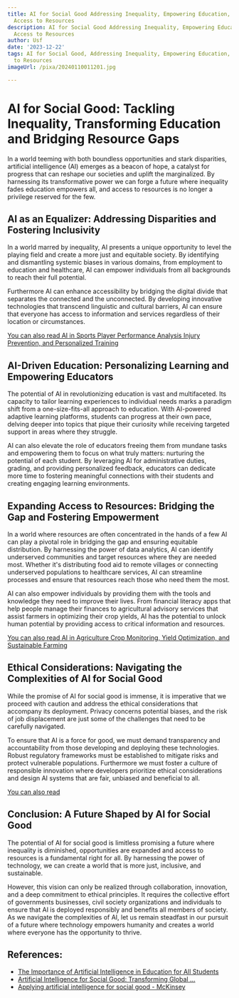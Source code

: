 ```yaml
---
title: AI for Social Good Addressing Inequality, Empowering Education, and Promoting
  Access to Resources
description: AI for Social Good Addressing Inequality, Empowering Education, and Promoting
  Access to Resources
author: Usf
date: '2023-12-22'
tags: AI for Social Good, Addressing Inequality, Empowering Education, Promoting Access
  to Resources
imageUrl: /pixa/20240110011201.jpg

---
```

# AI for Social Good: Tackling Inequality, Transforming  Education and Bridging Resource  Gaps

In  a world teeming with both  boundless opportunities and stark disparities, artificial intelligence (AI) emerges as a beacon of hope, a catalyst for  progress that can reshape our societies and uplift  the marginalized. By  harnessing its transformative power we can forge a future where inequality fades education empowers all, and access to resources is no longer a privilege reserved for the few.

## AI as an Equalizer: Addressing Disparities and  Fostering  Inclusivity

In  a world marred by inequality, AI presents a unique opportunity to level the playing field and create a more just  and equitable society. By identifying and dismantling systemic biases in various domains,  from employment to education and  healthcare, AI can empower individuals from all backgrounds  to reach their full potential.

Furthermore AI can enhance accessibility by  bridging the digital divide that separates the  connected and the unconnected. By developing innovative technologies that transcend linguistic and cultural barriers, AI can ensure  that  everyone has access to information and services regardless of their location or circumstances.

[You can also read AI in Sports Player  Performance Analysis Injury Prevention, and Personalized Training](AI%20in%20Sports%20Player%20Performance%20Analysis%2C%20Injury%20Prevention%2C%20and%20Personalized%20Training)


## AI-Driven Education: Personalizing Learning and Empowering Educators

The potential of AI in revolutionizing education is vast and multifaceted. Its capacity to tailor learning experiences to  individual needs marks a paradigm shift from a one-size-fits-all  approach to education. With AI-powered adaptive learning platforms, students can progress at their own pace, delving deeper into topics that  pique their curiosity while receiving targeted support in areas where they  struggle.

AI can  also elevate the role of educators freeing them from  mundane tasks and empowering them to focus on what truly matters: nurturing the potential of each student. By leveraging AI for administrative duties, grading, and providing personalized feedback, educators can dedicate more time to  fostering meaningful connections with their students and creating engaging learning  environments.

## Expanding Access to Resources: Bridging  the Gap and Fostering Empowerment

In a  world where resources are often concentrated in the hands of a few AI can play a pivotal role in bridging the gap and ensuring equitable distribution. By harnessing the power of data  analytics, AI can identify underserved communities and target resources where they are needed most. Whether it's distributing  food aid  to remote villages or connecting underserved populations to healthcare services, AI can streamline processes and ensure that resources reach  those who need them the most.

AI can also empower individuals by  providing them  with the tools  and knowledge they  need to  improve their lives. From financial  literacy apps that help people manage  their finances to agricultural advisory  services that  assist farmers in optimizing  their  crop yields,  AI has the  potential to unlock human potential by providing  access to critical information and resources.

[You can also read AI  in Agriculture Crop Monitoring,  Yield Optimization, and  Sustainable Farming](AI%20in%20Agriculture%20Crop%20Monitoring%2C%20Yield%20Optimization%2C%20and%20Sustainable%20Farming)


## Ethical Considerations: Navigating the Complexities of AI for Social Good

While the promise of AI for social good is immense,  it is imperative that we proceed with  caution and address the ethical considerations that accompany its deployment. Privacy concerns potential biases, and the risk of job displacement are just some of the challenges that need to be carefully navigated.

To ensure that  AI is a  force for good, we must demand transparency and accountability from those developing and deploying these technologies. Robust regulatory frameworks must be established  to mitigate risks and protect vulnerable populations. Furthermore we must foster  a culture of responsible innovation where  developers prioritize ethical considerations and  design AI systems that are fair, unbiased and beneficial to all.

[You can  also read ]()


## Conclusion: A Future  Shaped by AI for Social Good

The  potential of AI for social good is limitless promising a future where inequality is diminished, opportunities are expanded and access  to resources is  a fundamental right for all. By harnessing the power of technology, we can create a world that is more just, inclusive, and sustainable.

However, this vision can  only be realized through collaboration, innovation, and a deep commitment to ethical principles. It requires the collective  effort of governments businesses, civil society organizations and individuals to ensure  that AI is deployed responsibly and benefits all members of society.  As we navigate the complexities of AI, let us  remain  steadfast in our  pursuit of a future where technology empowers humanity  and creates a world where everyone has the opportunity to thrive.

## References:
- [The Importance of Artificial Intelligence in Education for All Students](https://www.languagemagazine.com/2023/05/31/the-importance-of-artificial-intelligence-in-education-for-all-students/)
- [Artificial Intelligence for Social Good: Transforming Global ...](https://www.cobizmag.com/artificial-intelligence-for-social-good-transforming-global-challenges/)
- [Applying artificial intelligence for social good - McKinsey](https://www.mckinsey.com/featured-insights/artificial-intelligence/applying-artificial-intelligence-for-social-good)
